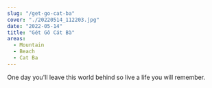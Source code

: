 ---
slug: "/get-go-cat-ba"
cover: "./20220514_112203.jpg"
date: "2022-05-14"
title: "Gét Gô Cát Bà"
areas:
  - Mountain
  - Beach
  - Cat Ba
---

One day you'll leave this world behind so live a life you will remember.

